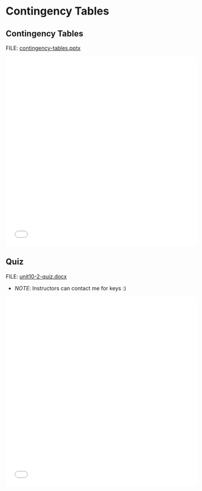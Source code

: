 # Contingency Tables

## Contingency Tables

FILE: [contingency-tables.pptx](https://github.com/coltongearhart/dana320/blob/main/slides/contingency-tables.pptx)

<embed src="slides/contingency-tables.pdf" type="application/pdf" width="100%" height="500px"></embed>

## Quiz

FILE: [unit10-2-quiz.docx](https://github.com/coltongearhart/elementary-stats/blob/main/quizzes/uni10-2-quiz.docx)

-   *NOTE*: Instructors can contact me for keys :)

<embed src="quizzes/unit10-2-quiz.pdf" type="application/pdf" width="100%" height="500px"></embed>

